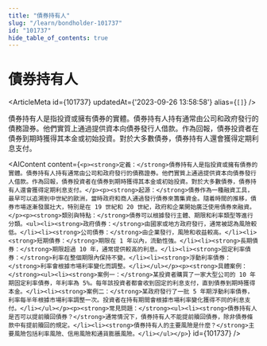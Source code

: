 ```yaml
---
title: "債券持有人"
slug: "/learn/bondholder-101737"
id: "101737"
hide_table_of_contents: true
---
```



# 債券持有人

<ArticleMeta id={101737} updatedAt={'2023-09-26 13:58:58'} alias={`[]`} />
<div className='border-solid border-b border-t-0 my-4 border-[var(--ifm-color-gray-300)]' />

債券持有人是指投資或擁有債券的實體。債券持有人持有通常由公司和政府發行的債務證券。他們實質上通過提供資本向債券發行人借款。作為回報，債券投資者在債券到期時獲得其本金或初始投資。對於大多數債券，債券持有人還會獲得定期利息支付。

<AIContent content={`<p><strong>定義：</strong>債券持有人是指投資或擁有債券的實體。債券持有人持有通常由公司和政府發行的債務證券。他們實質上通過提供資本向債券發行人借款。作為回報，債券投資者在債券到期時獲得其本金或初始投資。對於大多數債券，債券持有人還會獲得定期利息支付。</p><p><strong>起源：</strong>債券作為一種融資工具，最早可以追溯到中世紀的歐洲，當時政府和商人通過發行債券來籌集資金。隨着時間的推移，債券市場逐漸發展壯大，特別是在 19 世紀和 20 世紀，政府和企業開始廣泛使用債券來融資。</p><p><strong>類別與特點：</strong>債券可以根據發行主體、期限和利率類型等進行分類。<ul><li><strong>政府債券：</strong>由國家或地方政府發行，通常被認為風險較低。</li><li><strong>公司債券：</strong>由企業發行，風險和收益較高。</li><li><strong>短期債券：</strong>期限在 1 年以內，流動性強。</li><li><strong>長期債券：</strong>期限超過 10 年，通常提供較高的利息。</li><li><strong>固定利率債券：</strong>利率在整個期限內保持不變。</li><li><strong>浮動利率債券：</strong>利率會根據市場利率變化而調整。</li></ul></p><p><strong>具體案例：</strong><ul><li><strong>案例一：</strong>某投資者購買了一家大型公司的 10 年期固定利率債券，年利率為 5%。每年該投資者都會收到固定的利息支付，直到債券到期時獲得本金。</li><li><strong>案例二：</strong>某政府發行了一批 5 年期浮動利率債券，利率每半年根據市場利率調整一次。投資者在持有期間會根據市場利率變化獲得不同的利息支付。</li></ul></p><p><strong>常見問題：</strong><ul><li><strong>債券持有人是否可以提前贖回債券？</strong>通常情況下，債券持有人不能提前贖回債券，除非債券條款中有提前贖回的規定。</li><li><strong>債券持有人的主要風險是什麼？</strong>主要風險包括利率風險、信用風險和通貨膨脹風險。</li></ul></p>`} id={101737} />
